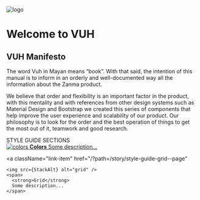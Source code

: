 [comment]: # ( import { Meta } from '@storybook/addon-docs';)

<Meta title="Introduction" />

<style>{`
  .subheading {
    --mediumdark: '#999999';
    font-weight: 900;
    font-size: 13px;
    color: #999;
    letter-spacing: 6px;
    line-height: 24px;
    text-transform: uppercase;
    margin-bottom: 12px;
    margin-top: 40px;
  }

  .link-list {
    display: grid;
    grid-template-columns: 1fr;
    grid-template-rows: 1fr 1fr;
    row-gap: 10px;
  }

  @media (min-width: 620px) {
    .link-list {
      row-gap: 20px;
      column-gap: 20px;
      grid-template-columns: 1fr 1fr;
    }
  }

  @media all and (-ms-high-contrast:none) {
  .link-list {
      display: -ms-grid;
      -ms-grid-columns: 1fr 1fr;
      -ms-grid-rows: 1fr 1fr;
    }
  }

  .link-item {
    display: block;
    padding: 20px 30px 20px 15px;
    border: 1px solid #00000010;
    border-radius: 5px;
    transition: background 150ms ease-out, border 150ms ease-out, transform 150ms ease-out;
    color: #333333;
    display: flex;
    align-items: flex-start;
  }

  .link-item:hover {
    border-color: #1EA7FD50;
    transform: translate3d(0, -3px, 0);
    box-shadow: rgba(0, 0, 0, 0.08) 0 3px 10px 0;
  }

  .link-item:active {
    border-color: #1EA7FD;
    transform: translate3d(0, 0, 0);
  }

  .link-item strong {
    font-weight: 700;
    display: block;
    margin-bottom: 2px;
  }
  
  .link-item img {
    height: 40px;
    width: 40px;
    margin-right: 15px;
    flex: none;
  }

  .link-item span {
    font-size: 14px;
    line-height: 20px;
  }

  .tip {
    display: inline-block;
    border-radius: 1em;
    font-size: 11px;
    line-height: 12px;
    font-weight: 700;
    background: #E7FDD8;
    color: #66BF3C;
    padding: 4px 12px;
    margin-right: 10px;
    vertical-align: top;
  }

  .tip-wrapper {
    font-size: 13px;
    line-height: 20px;
    margin-top: 40px;
    margin-bottom: 40px;
  }

  .tip-wrapper code {
    font-size: 12px;
    display: inline-block;
  }

  p, h2 {
    color: #0a0a0a !important;
  }

  h2 {
    margin-top: 1em !important;
  }

  .logo {
    display: flex;
    margin: 0 auto;
  }
  
`}</style>

<img src={Logo} className="logo" alt="logo" />

# Welcome to VUH

## VUH Manifesto

<p>
  The word Vuh in Mayan means “book”. With that said, 
  the intention of this manual is to inform in an orderly 
  and well-documented way all the information about the Zanma product.
</p>
<p>
  We believe that order and flexibility is an important factor in the product, 
  with this mentality and with references from other design systems such as 
  Material Design and Bootstrap we created this series of components that help 
  improve the user experience and scalability of our product. Our philosophy is 
  to look for the order and the best operation of things to get the most out of 
  it, teamwork and good research.
</p>

<div className="subheading">STYLE GUIDE SECTIONS</div>

<div className="link-list">
  <a
    className="link-item"
    href="/?path=/story/style-guide-colours--page"
  >
    <img src={Colors} alt="colors" />
    <span>
      <strong>Colors</strong>
      Some description...
    </span>
  </a>

  <a
    className="link-item"
    href="/?path=/story/style-guide-grid--page"
  >
    <img src={StackAlt} alt="grid" />
    <span>
      <strong>Grid</strong>
      Some description...
    </span>
  </a>
</div>
